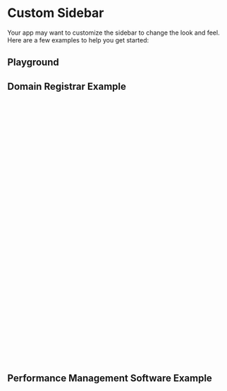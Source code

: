 
<Meta of={CustomSidebarStories} />

# Custom Sidebar

<div
  dangerouslySetInnerHTML={{
    __html: createSourceCodeLink({ link: 'recipes/16six-sidebar.scss' }).outerHTML,
  }}
></div>
<div
  dangerouslySetInnerHTML={{
    __html: createSourceCodeLink({ link: 'recipes/domains-sidebar.scss' }).outerHTML,
  }}
></div>

Your app may want to customize the sidebar to change the look and feel. Here are a few examples to help you get started:

## Playground

<Canvas of={CustomSidebarStories.SixteenSix} />
<Controls of={CustomSidebarStories.SixteenSix} />

## Domain Registrar Example

```css
// Domains Sidebar Example
%btn-global {
  &.btn--pill-right {
    border-radius: 0 var(--op-radius-pill) var(--op-radius-pill) 0;
  }
}

.sidebar-domains {
  @extend %sidebar-global;

  --_op-sidebar-drawer-width: 28rem;
  --_op-sidebar-content-spacing: 0;
  --_op-sidebar-content-item-spacing: 0;

  box-shadow: none;

  .btn {
    &.btn--no-border {
      box-shadow: none;

      &.btn--active {
        background-color: var(--op-color-primary-plus-five);
        color: var(--op-color-primary-on-plus-five);
      }

      &:hover:not(.btn--active) {
        background-color: var(--op-color-neutral-plus-six);
        box-shadow: none;
        color: var(--op-color-neutral-on-plus-six);
      }
    }
  }

  .sidebar__footer {
    display: flex;
    align-items: center;
    padding-left: var(--op-space-large);
    gap: var(--op-space-small);
  }
}
```

<Canvas of={CustomSidebarStories.Domains} />

## Performance Management Software Example

```css
// 16Six Sidebar Example
.icon--rotated-135 {
  rotate: 135deg;
}

.icon--rotated-90 {
  rotate: 90deg;
}

@mixin sidebar-rail-global {
  .sidebar__brand {
    justify-content: center;

    .sidebar__brand-label {
      display: none;
    }
  }
}

.sidebar-16six {
  @extend %sidebar-global;

  --_op-sidebar-background-color: hsl(256deg 66% 15%);
  --_op-sidebar-text-color: hsl(26deg 100% 95%);
  --_op-sidebar-border-color: hsl(26deg 100% 95%);
  --_op-sidebar-rail-width: 6.4rem;
  --_op-sidebar-drawer-width: 22.4rem;
  --_op-sidebar-drawer-brand-width: calc(var(--op-space-3x-large) + (2 * var(--op-space-medium)));
  --_op-sidebar-brand-spacing: var(--op-space-medium) var(--op-space-x-small);
  --_op-sidebar-content-item-spacing: var(--op-space-x-small);
  --_op-sidebar-spacing: 0 0 var(--op-space-x-small);

  .sidebar__brand {
    display: flex;
    margin: 0;
    color: inherit;
    gap: var(--op-space-medium);
    text-decoration: none;

    svg {
      width: var(--op-space-3x-large);
      height: var(--op-space-3x-large);
    }

    .sidebar__brand-label {
      display: flex;
      flex-direction: column;
      font-size: var(--op-font-small);
    }
  }

  .btn {
    &.btn--no-border {
      background-color: transparent;
      box-shadow: none;
      color: var(--_op-sidebar-text-color);

      &.btn--active,
      &:hover {
        background-color: hsl(256deg 23% 32%);
      }
    }
  }

  &.sidebar--rail {
    @include sidebar-rail-global;
  }
}
```

<Canvas of={CustomSidebarStories.SixteenSix} />
